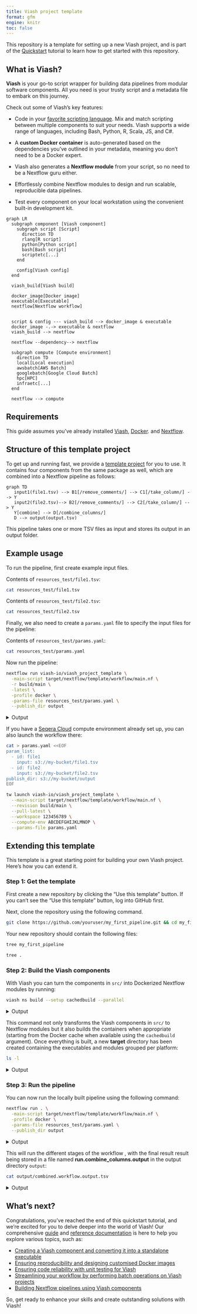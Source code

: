 ```yaml
---
title: Viash project template
format: gfm
engine: knitr
toc: false
---
```


<!-- README.md is generated from README.qmd using quarto render. Please edit that file -->

This repository is a template for setting up a new Viash project, and is part of the [Quickstart](https://viash.io/quickstart) tutorial to learn how to get started with this repository.

## What is Viash?

**Viash** is your go-to script wrapper for building data pipelines from modular software components. All you need is your trusty script and a metadata file to embark on this journey.

Check out some of Viash's key features:

- Code in your [favorite scripting language](/guide/component/create-component.html). Mix and match scripting between multiple components to suit your needs. Viash supports a wide range of languages, including Bash, Python, R, Scala, JS, and C#.

- A **custom Docker container** is auto-generated based on the dependencies you've outlined in your metadata, meaning you don't need to be a Docker expert.

- Viash also generates a **Nextflow module** from your script, so no need to be a Nextflow guru either.

- Effortlessly combine Nextflow modules to design and run scalable, reproducible data pipelines.

- Test every component on your local workstation using the convenient built-in development kit.

```mermaid
graph LR
  subgraph component [Viash component]
    subgraph script [Script]
      direction TD
      rlang[R script]
      python[Python script]
      bash[Bash script]
      scriptetc[...]
    end

    config[Viash config]
  end

  viash_build[Viash build]

  docker_image[Docker image]
  executable[Executable]
  nextflow[Nextflow workflow]

  
  script & config --- viash_build --> docker_image & executable
  docker_image -.-> executable & nextflow
  viash_build --> nextflow

  nextflow --dependency--> nextflow

  subgraph compute [Compute environment]
    direction TD
    local[Local execution]
    awsbatch[AWS Batch]
    googlebatch[Google Cloud Batch]
    hpc[HPC]
    infraetc[...]
  end

  nextflow --> compute
```

## Requirements

This guide assumes you've already installed [Viash](https://viash.io/installation), [Docker](https://docs.docker.com/engine/install). and [Nextflow](https://www.nextflow.io/index.html#GetStarted).


## Structure of this template project

To get up and running fast, we provide a [template project](https://github.com/viash-io/viash_project_template) for you to use. It contains four components from the same package as well, which are combined into a Nextflow pipeline as follows:

```mermaid
graph TD
   input1(file1.tsv) --> B1[/remove_comments/] --> C1[/take_column/] --> Y
   input2(file2.tsv)--> B2[/remove_comments/] --> C2[/take_column/] --> Y
   Y[combine] --> D[/combine_columns/]
   D --> output(output.tsv)
```

This pipeline takes one or more TSV files as input and stores its output in an output folder.

## Example usage

To run the pipeline, first create example input files.

Contents of `resources_test/file1.tsv`:

```bash
cat resources_test/file1.tsv
```

Contents of `resources_test/file2.tsv`:

```bash
cat resources_test/file2.tsv
```

Finally, we also need to create a `params.yaml` file to specify the input files for the pipeline:

Contents of `resources_test/params.yaml`:

```bash
cat resources_test/params.yaml
```

Now run the pipeline:

```bash
nextflow run viash-io/viash_project_template \
  -main-script target/nextflow/template/workflow/main.nf \
  -r build/main \
  -latest \
  -profile docker \
  -params-file resources_test/params.yaml \
  --publish_dir output
```

<details>
<summary>Output</summary>

```bash
# avoid ansi log for proper static output using -ansi-log false
nextflow run viash-io/viash_project_template \
  -main-script target/nextflow/template/workflow/main.nf \
  -r build/main \
  -latest \
  -profile docker \
  --publish_dir output \
  -params-file resources_test/params.yaml \
  -ansi-log false
```

</details>

If you have a [Seqera Cloud](https://cloud.seqera.io) compute environment already set up, you can also launch the workflow there:

```bash
cat > params.yaml <<EOF
param_list:
  - id: file1
    input: s3://my-bucket/file1.tsv
  - id: file2
    input: s3://my-bucket/file2.tsv
publish_dir: s3://my-bucket/output
EOF

tw launch viash-io/viash_project_template \
  --main-script target/nextflow/template/workflow/main.nf \
  --revision build/main \
  --pull-latest \
  --workspace 123456789 \
  --compute-env ABCDEFGHIJKLMNOP \
  --params-file params.yaml
```

## Extending this template

This template is a great starting point for building your own Viash project. Here's how you can extend it.


### Step 1: Get the template

First create a new repository by clicking the "Use this template" button. If you can't see the "Use this template" button, log into GitHub first.

Next, clone the repository using the following command.

```bash
git clone https://github.com/youruser/my_first_pipeline.git && cd my_first_pipeline
```

Your new repository should contain the following files:

```bash
tree my_first_pipeline
```

```bash
tree .
```

### Step 2: Build the Viash components

With Viash you can turn the components in `src/` into Dockerized Nextflow modules by running:

```bash
viash ns build --setup cachedbuild --parallel
```

<details>
<summary>Output</summary>

```bash
viash ns build --setup cachedbuild --parallel
```

</details>

This command not only transforms the Viash components in `src/` to Nextflow modules but it also builds the containers when appropriate (starting from the Docker cache when available using the `cachedbuild` argument). Once everything is built, a new **target** directory has been created containing the executables and modules grouped per platform:

```bash
ls -l
```

<details>
<summary>Output</summary>
```bash
ls -l
```
</details>

### Step 3: Run the pipeline

You can now run the locally built pipeline using the following command:

```bash
nextflow run . \
  -main-script target/nextflow/template/workflow/main.nf \
  -profile docker \
  -params-file resources_test/params.yaml \
  --publish_dir output
```

<details>
<summary>Output</summary>
```bash
# avoid ansi log for proper static output using -ansi-log false
nextflow run . \
  -main-script target/nextflow/template/workflow/main.nf \
  -profile docker \
  -params-file resources_test/params.yaml \
  --publish_dir output \
  -ansi-log false
```
</details>

This will run the different stages of the workflow , with the final result result being stored in a file named **run.combine_columns.output** in the output directory `output`:

```bash
cat output/combined.workflow.output.tsv
```

<details>
<summary>Output</summary>
```bash
cat output/combined.workflow.output.tsv
```
</details>


## What's next?

Congratulations, you've reached the end of this quickstart tutorial, and we're excited for you to delve deeper into the world of Viash!
Our comprehensive [guide](https://viash.io/guide) and [reference documentation](https://viash.io/reference) is here to help you explore various topics, such as:

* [Creating a Viash component and converting it into a standalone executable](https://viash.io/guide/component/create-component)
* [Ensuring reproducibility and designing customised Docker images](https://viash.io/guide/component/add-dependencies)
* [Ensuring code reliability with unit testing for Viash](https://viash.io/guide/component/unit-testing)
* [Streamlining your workflow by performing batch operations on Viash projects](https://viash.io/guide/project/batch-processing)
* [Building Nextflow pipelines using Viash components](https://viash.io/guide/nextflow_vdsl3)

So, get ready to enhance your skills and create outstanding solutions with Viash!
